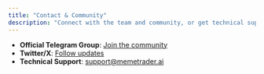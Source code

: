 ```yaml
---
title: "Contact & Community"
description: "Connect with the team and community, or get technical support."
---
```


* **Official Telegram Group**: [Join the community](https://t.me/your_telegram_link)
* **Twitter/X**: [Follow updates](https://x.com/your_profile)
* **Technical Support**: [support@memetrader.ai](mailto:support@memetrader.ai)


